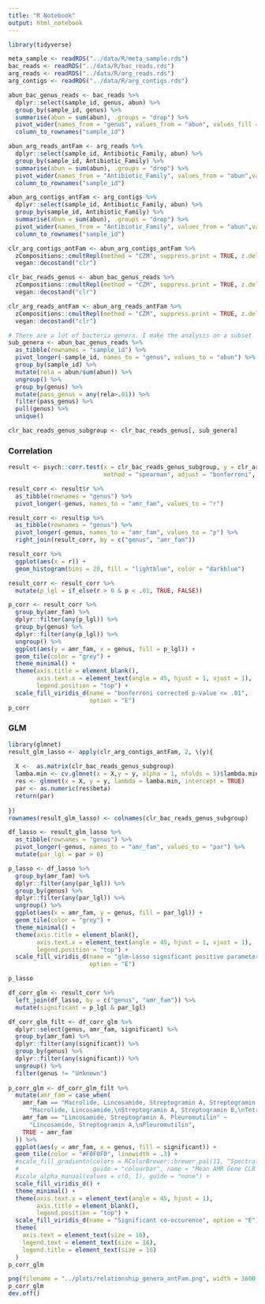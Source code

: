 ```yaml
---
title: "R Notebook"
output: html_notebook
---
```


```r
library(tidyverse)
```

```r
meta_sample <- readRDS("../data/R/meta_sample.rds")
bac_reads <- readRDS("../data/R/bac_reads.rds") 
arg_reads <- readRDS("../data/R/arg_reads.rds")
arg_contigs <- readRDS("../data/R/arg_contigs.rds")
```

```r
abun_bac_genus_reads <- bac_reads %>%
  dplyr::select(sample_id, genus, abun) %>%
  group_by(sample_id, genus) %>%
  summarise(abun = sum(abun), .groups = "drop") %>%
  pivot_wider(names_from = "genus", values_from = "abun", values_fill = 0) %>%
  column_to_rownames("sample_id")

abun_arg_reads_antFam <- arg_reads %>%
  dplyr::select(sample_id, Antibiotic_Family, abun) %>%
  group_by(sample_id, Antibiotic_Family) %>%
  summarise(abun = sum(abun), .groups = "drop") %>%
  pivot_wider(names_from = "Antibiotic_Family", values_from = "abun",values_fill = 0) %>%
  column_to_rownames("sample_id")

abun_arg_contigs_antFam <- arg_contigs %>%
  dplyr::select(sample_id, Antibiotic_Family, abun) %>%
  group_by(sample_id, Antibiotic_Family) %>%
  summarise(abun = sum(abun), .groups = "drop") %>%
  pivot_wider(names_from = "Antibiotic_Family", values_from = "abun",values_fill = 0) %>%
  column_to_rownames("sample_id")
```

```r
clr_arg_contigs_antFam <- abun_arg_contigs_antFam %>%
  zCompositions::cmultRepl(method = "CZM", suppress.print = TRUE, z.delete = FALSE) %>%
  vegan::decostand("clr")

clr_bac_reads_genus <- abun_bac_genus_reads %>%
  zCompositions::cmultRepl(method = "CZM", suppress.print = TRUE, z.delete = FALSE) %>%
  vegan::decostand("clr")

clr_arg_reads_antFam <- abun_arg_reads_antFam %>%
  zCompositions::cmultRepl(method = "CZM", suppress.print = TRUE, z.delete = FALSE) %>%
  vegan::decostand("clr")
```

```r
# There are a lot of bacteria genera. I make the analysis on a subset
sub_genera <- abun_bac_genus_reads %>%
  as_tibble(rownames = "sample_id") %>%
  pivot_longer(-sample_id, names_to = "genus", values_to = "abun") %>%
  group_by(sample_id) %>%
  mutate(rela = abun/sum(abun)) %>%
  ungroup() %>%
  group_by(genus) %>%
  mutate(pass_genus = any(rela>.01)) %>%
  filter(pass_genus) %>%
  pull(genus) %>%
  unique()

clr_bac_reads_genus_subgroup <- clr_bac_reads_genus[, sub_genera]
```

### Correlation

```r
result <- psych::corr.test(x = clr_bac_reads_genus_subgroup, y = clr_arg_contigs_antFam, 
                           method = "spearman", adjust = "bonferroni", alpha = .01)
```

```r
result_corr <- result$r %>%
  as_tibble(rownames = "genus") %>%
  pivot_longer(-genus, names_to = "amr_fam", values_to = "r") 

result_corr <- result$p %>%
  as_tibble(rownames = "genus") %>%
  pivot_longer(-genus, names_to = "amr_fam", values_to = "p") %>%
  right_join(result_corr, by = c("genus", "amr_fam"))

result_corr %>%
  ggplot(aes(x = r)) +
  geom_histogram(bins = 20, fill = "lightblue", color = "darkblue")
```

```r
result_corr <- result_corr %>%
  mutate(p_lgl = if_else(r > 0 & p < .01, TRUE, FALSE)) 

p_corr <- result_corr %>%
  group_by(amr_fam) %>%
  dplyr::filter(any(p_lgl)) %>%
  group_by(genus) %>%
  dplyr::filter(any(p_lgl)) %>%
  ungroup() %>%
  ggplot(aes(y = amr_fam, x = genus, fill = p_lgl)) +
  geom_tile(color = "grey") +
  theme_minimal() +
  theme(axis.title = element_blank(),
        axis.text.x = element_text(angle = 45, hjust = 1, vjust = 1),
        legend.position = "top") +
  scale_fill_viridis_d(name = "bonferroni corrected p-value <= .01",
                       option = "E")
p_corr
```

### GLM

```r
library(glmnet)
result_glm_lasso <- apply(clr_arg_contigs_antFam, 2, \(y){
  
  X <-  as.matrix(clr_bac_reads_genus_subgroup)
  lamba.min <- cv.glmnet(x = X,y = y, alpha = 1, nfolds = 5)$lambda.min
  res <- glmnet(x = X, y = y, lambda = lamba.min, intercept = TRUE)
  par <- as.numeric(res$beta)
  return(par)
  
})
rownames(result_glm_lasso) <- colnames(clr_bac_reads_genus_subgroup)

df_lasso <- result_glm_lasso %>% 
  as_tibble(rownames = "genus") %>%
  pivot_longer(-genus, names_to = "amr_fam", values_to = "par") %>%
  mutate(par_lgl = par > 0)
```

```r
p_lasso <- df_lasso %>% 
  group_by(amr_fam) %>%
  dplyr::filter(any(par_lgl)) %>%
  group_by(genus) %>%
  dplyr::filter(any(par_lgl)) %>%
  ungroup() %>%
  ggplot(aes(x = amr_fam, y = genus, fill = par_lgl)) +
  geom_tile(color = "grey") +
  theme_minimal() +
  theme(axis.title = element_blank(),
        axis.text.x = element_text(angle = 45, hjust = 1, vjust = 1),
        legend.position = "top") +
  scale_fill_viridis_d(name = "glm-lasso significant positive parameter",
                       option = "E")

p_lasso
```


```r
df_corr_glm <- result_corr %>%
  left_join(df_lasso, by = c("genus", "amr_fam")) %>%
  mutate(significant = p_lgl & par_lgl)
```

```r
df_corr_glm_filt <- df_corr_glm %>%
  dplyr::select(genus, amr_fam, significant) %>%
  group_by(amr_fam) %>%
  dplyr::filter(any(significant)) %>%
  group_by(genus) %>%
  dplyr::filter(any(significant)) %>%
  ungroup() %>%
  filter(genus != "Unknown")
  
p_corr_glm <- df_corr_glm_filt %>%
  mutate(amr_fam = case_when(
    amr_fam == "Macrolide, Lincosamide, Streptogramin A, Streptogramin B, Tetracycline" ~ 
      "Macrolide, Lincosamide,\nStreptogramin A, Streptogramin B,\nTetracycline",
    amr_fam == "Lincosamide, Streptogramin A, Pleuromutilin" ~
      "Lincosamide, Streptogramin A,\nPleuromutilin",
    TRUE ~ amr_fam
  )) %>%
  ggplot(aes(y = amr_fam, x = genus, fill = significant)) +
  geom_tile(color = "#F0F0F0", linewidth = .3) +  
  #scale_fill_gradientn(colors = RColorBrewer::brewer.pal(11, "Spectral"), 
  #                     guide = "colourbar", name = "Mean AMR Gene CLR Abundance") +
  #scale_alpha_manual(values = c(0, 1), guide = "none") + 
  scale_fill_viridis_d() +
  theme_minimal() +
  theme(axis.text.x = element_text(angle = 45, hjust = 1),
        axis.title = element_blank(),
        legend.position = "top") +
  scale_fill_viridis_d(name = "Significant co-occurence", option = "E") +
  theme(
    axis.text = element_text(size = 16),
    legend.text = element_text(size = 16),
    legend.title = element_text(size = 16)
  )
p_corr_glm
```

```r
png(filename = "../plots/relationship_genera_antFam.png", width = 3600, height = 2550, res = 300)
p_corr_glm
dev.off()
```
